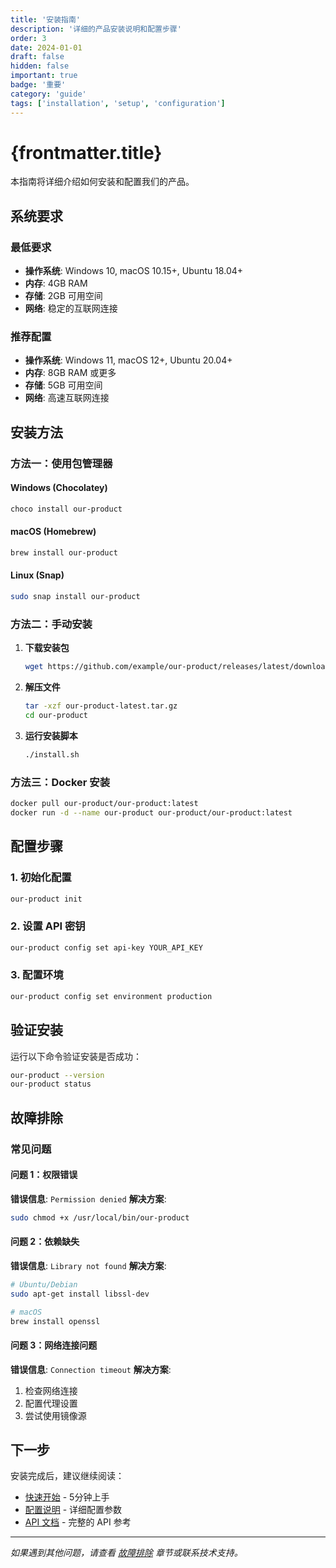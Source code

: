```yaml
---
title: '安装指南'
description: '详细的产品安装说明和配置步骤'
order: 3
date: 2024-01-01
draft: false
hidden: false
important: true
badge: '重要'
category: 'guide'
tags: ['installation', 'setup', 'configuration']
---
```


# {frontmatter.title}

本指南将详细介绍如何安装和配置我们的产品。

## 系统要求

### 最低要求
- **操作系统**: Windows 10, macOS 10.15+, Ubuntu 18.04+
- **内存**: 4GB RAM
- **存储**: 2GB 可用空间
- **网络**: 稳定的互联网连接

### 推荐配置
- **操作系统**: Windows 11, macOS 12+, Ubuntu 20.04+
- **内存**: 8GB RAM 或更多
- **存储**: 5GB 可用空间
- **网络**: 高速互联网连接

## 安装方法

### 方法一：使用包管理器

#### Windows (Chocolatey)
```powershell
choco install our-product
```

#### macOS (Homebrew)
```bash
brew install our-product
```

#### Linux (Snap)
```bash
sudo snap install our-product
```

### 方法二：手动安装

1. **下载安装包**
   ```bash
   wget https://github.com/example/our-product/releases/latest/download/our-product-latest.tar.gz
   ```

2. **解压文件**
   ```bash
   tar -xzf our-product-latest.tar.gz
   cd our-product
   ```

3. **运行安装脚本**
   ```bash
   ./install.sh
   ```

### 方法三：Docker 安装

```bash
docker pull our-product/our-product:latest
docker run -d --name our-product our-product/our-product:latest
```

## 配置步骤

### 1. 初始化配置

```bash
our-product init
```

### 2. 设置 API 密钥

```bash
our-product config set api-key YOUR_API_KEY
```

### 3. 配置环境

```bash
our-product config set environment production
```

## 验证安装

运行以下命令验证安装是否成功：

```bash
our-product --version
our-product status
```

## 故障排除

### 常见问题

#### 问题 1：权限错误
**错误信息**: `Permission denied`
**解决方案**: 
```bash
sudo chmod +x /usr/local/bin/our-product
```

#### 问题 2：依赖缺失
**错误信息**: `Library not found`
**解决方案**:
```bash
# Ubuntu/Debian
sudo apt-get install libssl-dev

# macOS
brew install openssl
```

#### 问题 3：网络连接问题
**错误信息**: `Connection timeout`
**解决方案**:
1. 检查网络连接
2. 配置代理设置
3. 尝试使用镜像源

## 下一步

安装完成后，建议继续阅读：

- [快速开始](./getting-started.md) - 5分钟上手
- [配置说明](./configuration.md) - 详细配置参数
- [API 文档](./api/) - 完整的 API 参考

---

_如果遇到其他问题，请查看 [故障排除](./advanced/troubleshooting.md) 章节或联系技术支持。_ 